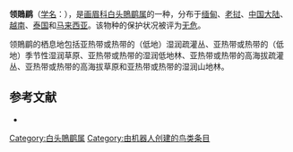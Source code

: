 {{Speciesbox
| name = 领鵙鹛
| image = 
| status = LC | status_system = IUCN3.1
| genus = Gampsorhynchus
| species = torquatus
| authority = {{link-en|艾伦·奥克塔文·休姆|Allan Octavian Hume|Hume}}, 1874
| range_map = 
}}

'''领鵙鹛'''（[[学名|学名]]：{{lang|la|''Gampsorhynchus torquatus''}}），是[[画眉科|画眉科]][[白头鵙鹛属|白头鵙鹛属]]的一种，分布于[[缅甸|缅甸]]、[[老挝|老挝]]、[[中国大陆|中国大陆]]、[[越南|越南]]、[[泰国|泰国]]和[[马来西亚|马来西亚]]。该物种的保护状况被评为[[无危|无危]]。

领鵙鹛的栖息地包括亚热带或热带的（低地）湿润疏灌丛、亚热带或热带的（低地）季节性湿润草原、亚热带或热带的湿润低地林、亚热带或热带的高海拔疏灌丛、亚热带或热带的高海拔草原和亚热带或热带的湿润山地林。

== 参考文献 ==
*{{cite web|url=http://www.birdlife.org/datazone/speciesfactsheet.php?id=32339&m=0|title=Gampsorhynchus torquatus|publisher=[[国际鸟盟|BirdLife.org]]|accessdate=2011-06-27}}
{{Taxonbar|from=Q2823617}}

[[Category:白头鵙鹛属|Category:白头鵙鹛属]]
[[Category:由机器人创建的鸟类条目|Category:由机器人创建的鸟类条目]]